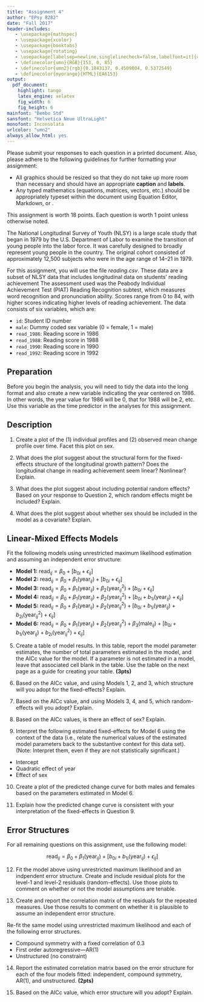 ```yaml
---
title: "Assignment 4"
author: "EPsy 8282"
date: "Fall 2017"
header-includes:
   - \usepackage{mathspec}
   - \usepackage{xcolor}
   - \usepackage{booktabs}
   - \usepackage{rotating}
   - \usepackage[labelsep=newline,singlelinecheck=false,labelfont=it]{caption}
   - \definecolor{umn}{RGB}{153, 0, 85}
   - \definecolor{umn2}{rgb}{0.1843137, 0.4509804, 0.5372549}
   - \definecolor{myorange}{HTML}{EA6153}
output: 
  pdf_document:
    highlight: tango
    latex_engine: xelatex
    fig_width: 6
    fig_height: 6
mainfont: "Bembo Std"
sansfont: "Helvetica Neue UltraLight"
monofont: Inconsolata
urlcolor: "umn2"
always_allow_html: yes
---
```


   

Please submit your responses to each question in a printed document. Also, please adhere to the following guidelines for further formatting your assignment: 

- All graphics should be resized so that they do not take up more room than necessary and should have an appropriate **caption** and **labels**. 
- Any typed mathematics (equations, matrices, vectors, etc.) should be appropriately typeset within the document using Equation Editor, Markdown, or \LaTeX. 

This assignment is worth 18 points. Each question is worth 1 point unless otherwise noted. 

\rule{0.5\linewidth}{\linethickness}

The National Longitudinal Survey of Youth (NLSY) is a large scale study that began in 1979 by the U.S. Department of Labor to examine the transition of young people into the labor force. It was carefully designed to broadly represent young people in the country. The original cohort consisted of approximately 12,500 subjects who were in the age range of 14--21 in 1979.

For this assignment, you will use the file *reading.csv*. These data are a subset of NLSY data that includes longitudinal data on students' reading achievement The assessment used was the Peabody Individual Achievement Test (PIAT) Reading Recognition subtest, which measures word recognition and pronunciation ability. Scores range from 0 to 84, with higher scores indicating higher levels of reading achievement. The data consists of six variables, which are:

- `id`: Student ID number
- `male`: Dummy coded sex variable (0 = female, 1 = male)
- `read_1986`: Reading score in 1986
- `read_1988`: Reading score in 1988
- `read_1990`: Reading score in 1990
- `read_1992`: Reading score in 1992

## Preparation

Before you begin the analysis, you will need to tidy the data into the long format and also create a new variable indicating the year centered on 1986. In other words, the year value for 1986 will be 0, that for 1988 will be 2, etc. Use this variable as the time predictor in the analyses for this assignment.

\newpage
## Description

1. Create a plot of the (1) individual profiles and (2) observed mean change profile over time. Facet this plot on sex. 

2. What does the plot suggest about the structural form for the fixed-effects structure of the longitudinal growth pattern? Does the longitudinal change in reading achievement seem linear? Nonlinear? Explain.

3. What does the plot suggest about including potential random effects? Based on your response to Question 2, which random effects might be included? Explain.

4. What does the plot suggest about whether sex should be included in the model as a covariate? Explain.

## Linear-Mixed Effects Models

Fit the following models using unrestricted maximum likelihood estimation and assuming an independent error structure:

- **Model 1:** $\mathrm{read}_{ij} = \beta_0 + \left[b_{0i} + \epsilon_{ij}\right]$
- **Model 2:** $\mathrm{read}_{ij} = \beta_0 + \beta_1(\mathrm{year}_{ij}) + \left[b_{0i} + \epsilon_{ij}\right]$
- **Model 3:** $\mathrm{read}_{ij} = \beta_0 + \beta_1(\mathrm{year}_{ij}) + \beta_2(\mathrm{year}_{ij}^2) + \left[b_{0i} + \epsilon_{ij}\right]$
- **Model 4:** $\mathrm{read}_{ij} = \beta_0 + \beta_1(\mathrm{year}_{ij}) + \beta_2(\mathrm{year}_{ij}^2) + \left[b_{0i} + b_{1i}(\mathrm{year}_{ij}) + \epsilon_{ij}\right]$
- **Model 5:** $\mathrm{read}_{ij} = \beta_0 + \beta_1(\mathrm{year}_{ij}) + \beta_2(\mathrm{year}_{ij}^2) + \left[b_{0i} + b_{1i}(\mathrm{year}_{ij}) + b_{2i}(\mathrm{year}_{ij}^2) + \epsilon_{ij}\right]$
- **Model 6:** $\mathrm{read}_{ij} = \beta_0 + \beta_1(\mathrm{year}_{ij}) + \beta_2(\mathrm{year}_{ij}^2) + \beta_3(\mathrm{male}_{ij}) + \left[b_{0i} + b_{1i}(\mathrm{year}_{ij}) + b_{2i}(\mathrm{year}_{ij}^2) + \epsilon_{ij}\right]$

5. Create a table of model results. In this table, report the model parameter estimates, the number of total parameters estimated in the model, and the AICc value for the model. If a parameter is not estimated in a model, leave that associated cell blank in the table. Use the table on the next page as a guide for creating your table. **(3pts)**

6. Based on the AICc value, and using Models 1, 2, and 3, which structure will you adopt for the fixed-effects? Explain.

7. Based on the AICc value, and using Models 3, 4, and 5, which random-effects will you adopt? Explain.

8. Based on the AICc values, is there an effect of sex? Explain.

9. Interpret the following estimated fixed-effects for Model 6 using the context of the data (i.e., relate the numerical values of the estimated model parameters back to the substantive context for this data set). (Note: Interpret them, even if they are not statistically significant.)
  - Intercept
  - Quadratic effect of year
  - Effect of sex

10. Create a plot of the predicted change curve for both males and females based on the parameters estimated in Model 6.

11. Explain how the predicted change curve is consistent with your interpretation of the fixed-effects in Question 9.

\begin{sidewaystable}[ph!]
\caption{Results of Fitting a Taxonomy of Linear Mixed-Effects Models Predicting Reading Achievement}
\begin{tabular}{lcccccc}
\hline\\
&  Model 1 & Model 2 & Model 3 & Model 4 & Model 5 & Model 6 \\ 
\hline\\ [-1ex] 
\multicolumn{7}{l}{\textit{Fixed-effects}} \\ [2ex]
\hspace{1em} Year & & & & & &  \\ [1ex]
\hspace{1em} Year$^2$ & & & & & & \\ [1ex]
\hspace{1em} Male & & & & & & \\ [1ex]
\hspace{1em} Intercept & & & & & & \\ [3ex]
\hline\\ [-1ex]
\multicolumn{7}{l}{\textit{Random-effects}} \\ [2ex]
\hspace{1em} $\hat\sigma^2_{\mathrm{Intercept}}$  & & & & & &  \\ [1ex]
\hspace{1em} $\hat\sigma^2_{\mathrm{Year}}$  & & & & & &  \\ [1ex]
\hspace{1em} $\hat\sigma^2_{\mathrm{Year}^2}$  & & & & & &  \\ [1ex]
\hspace{1em} $\hat\sigma^2_{\epsilon}$  & & & & & & \\ [3ex]
\hline\\ [-1ex]
\multicolumn{7}{l}{\textit{Model-level summaries}} \\ [2ex]
\hspace{1em} Number of parameters & & & & & & \\ [1ex]
\hspace{1em} AICc & & & & & & \\ [1ex]
\hline\\ [-1ex]
\end{tabular}
\end{sidewaystable}

\newpage
## Error Structures

For all remaining questions on this assignment, use the following model:

$$
\mathrm{read}_{ij} = \beta_0 + \beta_1(\mathrm{year}_{ij}) + \left[b_{0i} + b_{1i}(\mathrm{year}_{ij}) + \epsilon_{ij}\right]
$$

\vspace{2em}

12. Fit the model above using unrestricted maximum likelihood and an indpendent error structure. Create and include residual plots for the level-1 and level-2 residuals (random-effects). Use those plots to comment on whether or not the model assumptions are tenable.

13. Create and report the correlation matrix of the residuals for the repeated measures. Use those results to comment on whether it is plausible to assume an independent error structure. 

Re-fit the same model using unrestricted maximum likelihood and each of the following error structures.  

  - Compound symmetry with a fixed correlation of 0.3
  - First order autoregressive---AR(1)
  - Unstructured (no constraint)

14. Report the estimated correlation matrix based on the error structure for each of the four models fitted: independent, compound symmetry, AR(1), and unstructured. **(2pts)**

15. Based on the AICc value, which error structure will you adopt? Explain.


